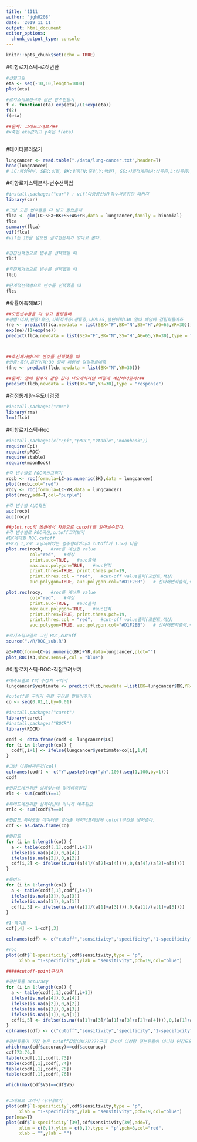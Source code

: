 ```yaml
---
title: '1111'
author: "jgh0208"
date: '2019 11 11 '
output: html_document
editor_options: 
  chunk_output_type: console
---
```


```r
knitr::opts_chunk$set(echo = TRUE)
```

#이항로지스틱-로짓변환
```r
#선형그림
eta <- seq(-10,10,length=1000)
plot(eta)

#로지스틱모형식과 같은 함수만들기
f <- function(eta) exp(eta)/(1+exp(eta))
f(2)
f(eta)

##문제: 그래프그려보기## 
#x축은 eta값이고 y축은 f(eta)



```

#데이터불러오기
```r
lungcancer <- read.table("./data/lung-cancer.txt",header=T)
head(lungcancer)
# LC:폐암여부, SEX:성별, BK:인종(N:흑인,Y:백인), SS:사회적계층(H:상류층,L:하류층), AG:나이, YR:흡연이력
```

#이항로지스틱분석-변수선택법
```r
#install.packages("car") : vif(다중공선성)함수사용위한 패키지 
library(car)

#그냥 모든 변수들을 다 넣고 돌렸을때 
flca <- glm(LC~SEX+BK+SS+AG+YR,data = lungcancer,family = binomial)
flca  
summary(flca)  
vif(flca)
#vif는 10을 넘으면 심각한문제가 있다고 본다.


#전진선택법으로 변수를 선택했을 때
flcf 

#후진제거법으로 변수를 선택했을 때
flcb

#단계적선택법으로 변수를 선택했을 때
flcs

```

#확률예측해보기
```r
##모든변수들을 다 넣고 돌렸을때 
#성별:여자,인종:흑인,사회적계층:상류층,나이:65,흡연이력:30 일때 폐암에 걸릴확률예측
(ne <- predict(flca,newdata = list(SEX="F",BK="N",SS="H",AG=65,YR=30)))
exp(ne)/(1+exp(ne))
predict(flca,newdata = list(SEX="F",BK="N",SS="H",AG=65,YR=30),type = "response")



##후진제거법으로 변수를 선택했을 때
#인종:흑인,흡연이력:30 일때 폐암에 걸릴확률예측 
(fne <- predict(flcb,newdata = list(BK="N",YR=30))) 

##문제: 밑에 함수와 같은 값이 나오게하려면 어떻게 계산해야할까?##
predict(flcb,newdata = list(BK="N",YR=30),type = "response")


```

#검정통계량-우도비검정 
```r
#install.packages("rms")
library(rms)
lrm(flcb)
```

#이항로지스틱-Roc
```r
#install.packages(c("Epi","pROC","ztable","moonbook"))
require(Epi)
require(pROC)
require(ztable)
require(moonBook)

#각 변수별로 ROC곡선그리기
rocb <- roc(formula=LC~as.numeric(BK),data = lungcancer)  
plot(rocb,col="red")   
rocy <- roc(formula=LC~YR,data = lungcancer)  
plot(rocy,add=T,col="purple")   

#각 변수별 AUC확인 
auc(rocb)
auc(rocy)

##plot.roc의 옵션에서 자동으로 cutoff를 알아낼수있다. 
#각 변수별로 ROC곡선,cutoff그려보기
#BK에대한 ROC,cutoff
#BK가 1,2로 코딩되어있는 범주형데이터라 cutoff가 1.5가 나옴 
plot.roc(rocb,   #roc를 계산한 value
         col="red",   #색상
         print.auc=TRUE,   #auc출력
         max.auc.polygon=TRUE,   #auc면적
         print.thres=TRUE, print.thres.pch=19,
         print.thres.col = "red",   #cut-off value출력(포인트,색상)
         auc.polygon=TRUE, auc.polygon.col="#D1F2EB")   # 선아래면적출력,색상

plot.roc(rocy,   #roc를 계산한 value
         col="red",   #색상
         print.auc=TRUE,   #auc출력
         max.auc.polygon=TRUE,   #auc면적
         print.thres=TRUE, print.thres.pch=19,
         print.thres.col = "red",   #cut-off value출력(포인트,색상)
         auc.polygon=TRUE, auc.polygon.col="#D1F2EB")   # 선아래면적출력,색상

#로지스틱모델로 그린 ROC,cutoff
source("./R/ROC_sub.R")

a3=ROC(form=LC~as.numeric(BK)+YR,data=lungcancer,plot="")
plot_ROC(a3,show.sens=F,col = "blue")

```

#이항로지스틱-ROC-직접그려보기
```r
#예측모델로 Y의 추정치 구하기
lungcancer$yestimate <- predict(flcb,newdata =list(BK=lungcancer$BK,YR=lungcancer$YR),type = "response")

#cutoff를 구하기 위한 구간을 만들어주기
co <- seq(0.01,1,by=0.01)

#install.packages("caret")
library(caret)
#install.packages("ROCR")
library(ROCR)

codf <- data.frame(codf <- lungcancer$LC)
for (i in 1:length(co)) {
  codf[,i+1] <- ifelse(lungcancer$yestimate>co[i],1,0)
}

#그냥 이름바꿔준것(col)
colnames(codf) <- c("Y",paste0(rep("yh",100),seq(1,100,by=1)))
codf

#민감도계산위한 실제맞는데 맞게예측된값 
rlc <- sum(codf$Y==1)

#특이도계산위한 실제아닌데 아니게 예측된값 
rnlc <- sum(codf$Y==0)

#민감도,특이도등 데이터를 넣어줄 데이터프레임에 cutoff구간을 넣어준다. 
cdf <- as.data.frame(co)

#민감도 
for (i in 1:length(co)) {
  a <- table(codf[,1],codf[,i+1])
  ifelse(is.na(a[4]),0,a[4])
  ifelse(is.na(a[2]),0,a[2])
  cdf[i,2] <- ifelse(is.na((a[4]/(a[2]+a[4]))),0,(a[4]/(a[2]+a[4])))
}

#특이도
for (i in 1:length(co)) {
  a <- table(codf[,1],codf[,i+1])
  ifelse(is.na(a[3]),0,a[3])
  ifelse(is.na(a[1]),0,a[1])
  cdf[i,3] <- ifelse(is.na((a[1]/(a[1]+a[3]))),0,(a[1]/(a[1]+a[3])))
}

#1-특이도 
cdf[,4] <- 1-cdf[,3]

colnames(cdf) <- c("cutoff","sensitivity","specificity","1-specificity")

#roc
plot(cdf$`1-specificity`,cdf$sensitivity,type = "p",
     xlab = "1-specificity",ylab = "sensitivity",pch=19,col="blue")

#####cutoff-point구하기 

#정분류율 accuracy
for (i in 1:length(co)) {
  a <- table(codf[,1],codf[,i+1])
  ifelse(is.na(a[4]),0,a[4])
  ifelse(is.na(a[2]),0,a[2])
  ifelse(is.na(a[3]),0,a[3])
  ifelse(is.na(a[1]),0,a[1])
  cdf[i,5] <- ifelse(is.na((a[1]+a[3]/(a[1]+a[3]+a[2]+a[4]))),0,(a[1]+a[3]/(a[1]+a[3]+a[2]+a[4])))
}
colnames(cdf) <- c("cutoff","sensitivity","specificity","1-specificity","accuracy")

#정분류율이 가장 높은 cutoff값알아보기????근데 값ㅇ이 이상함 정분류율이 아니라 민감도와 특이도가 가장큰부분을 봐야하는거아닌가?
which(max(cdf$accuracy)==cdf$accuracy)
cdf[73:76,]
table(codf[,1],codf[,73])
table(codf[,1],codf[,74])
table(codf[,1],codf[,75])
table(codf[,1],codf[,76])

which(max(cdf$V5)==cdf$V5)


#그래프로 그려서 나타내보기
plot(cdf$`1-specificity`,cdf$sensitivity,type = "p",
     xlab = "1-specificity",ylab = "sensitivity",pch=19,col="blue")
par(new=T)
plot(cdf$`1-specificity`[39],cdf$sensitivity[39],add=T,
     xlim = c(0,1),ylim = c(0,1),type = "p",pch=8,col="red",
     xlab = "",ylab = "")

```
